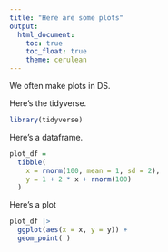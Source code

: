 ```yaml
---
title: "Here are some plots"
output: 
  html_document:
    toc: true
    toc_float: true
    theme: cerulean
---
```


We often make plots in DS.

Here's the tidyverse.
```r
library(tidyverse)
```

Here's a dataframe.

```r
plot_df =
  tibble(
    x = rnorm(100, mean = 1, sd = 2), 
    y = 1 + 2 * x + rnorm(100)
  )
```

Here's a plot

```r
plot_df |> 
  ggplot(aes(x = x, y = y)) +
  geom_point( )
```


```r

```

